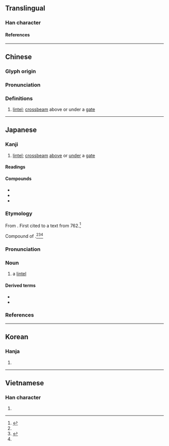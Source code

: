 {{character info}}
==Translingual==

===Han character===
{{Han char|rn=75|rad=木|as=09|sn=13|four=47967|canj=DAHU|ids=⿰木眉}}

====References====
{{Han ref|kx=0540.140|dkj=15155|dj=0928.010|hdz=21257.080|uh=6963}}

----

==Chinese==
{{zh-forms}}

===Glyph origin===
{{Han etym}}

===Pronunciation===
{{zh-pron
|m=méi
|c=mei4
|mc=y
|oc=y
|ma=
|cat=n
}}

===Definitions===
{{zh-hanzi}}

# [[lintel]]; [[crossbeam]] above or under a [[gate]]

----

==Japanese==

===Kanji===
{{ja-kanji|grade=|rs=木09}}

# [[lintel]]; [[crossbeam]] [[above]] or [[under]] a [[gate]]

====Readings====
{{ja-readings
|goon=み
|kanon=び
|kun=かもい, ひさし, まぐさ
}}

====Compounds====
* {{ja-r|楣間|びかん}}
* {{ja-r|楣%式 構造|び%しき こうぞう}}
* {{ja-r|門楣|もんび}}

===Etymology===
{{ja-kanjitab|yomi=k|まぐさ|alt=目草}}

From {{inh|ja|ojp|sort=まぐさ|-}}.  First cited to a text from 762.<ref name="KDJ2">{{R:Nihon Kokugo Daijiten 2}}</ref>

Compound of {{compound|ja|sort=まくさ|目|tr1=ma|pos1=combining form of ''me'', “[[eye]]; [[opening]]”|種|tr2=kusa|t2=[[material]], [[piece]]|pos2=also spelled {{m|ja|草}} in various compounds}}.<ref name="KDJ2"/><ref name="DDJS">{{R:Digital-Daijisen|楣目草}}</ref><ref name="DJR"/>  {{rendaku2|kusa|gusa|sort=まくさ}}

===Pronunciation===
{{ja-pron|まぐさ|acc=0|acc2=3|acc_ref=DJR|acc2_ref=DJR}}

===Noun===
{{ja-noun|まぐさ}}

# {{defdate|from 762}} {{lb|ja|sort=まぐさ|architecture|construction|carpentry}} a [[lintel]]
#: {{hyponyms|ja|鴨居|tr1=kamoi|t1=a lintel with grooves for a [[sliding window]] or [[sliding door|door]]|無目|tr2=mume|t2=a lintel lacking [[groove]]s for a [[sliding window]] or [[sliding door|door]]|蹴放|tr3=kehanashi|t3=[[lower]] [[door]] lintel|lit3=kick-off|窓台|tr4=madodai|t4=lower [[window]] lintel}}
#: {{hypernyms|ja|横材|tr1=yokozai|t1=[[crossbeam]], [[crosspiece]]|横架材|tr2=ōkazai|t2=[[crossbeam]], [[crosspiece]]|水平材|tr3=suiheizai|t3=[[horizontal]] [[support]], [[crosspiece]]|横木|tr4=yokogi|t4=[[wooden]] [[crosspiece]]}}

====Derived terms====
* {{ja-r|楣 石|まぐさ いし|a lintel [[stone]]}}
* {{ja-r|楣%式 構造|まぐさ%-しき こうぞう|[[trabeated]] [[construction]]}}

===References===
<references/>

----

==Korean==

===Hanja===
{{ko-hanja|hangeul=[[미]]|eumhun=|rv=mi|mr=mi|y=mi}}

# {{rfdef|ko|sort=木09}}

----

==Vietnamese==

===Han character===
{{vi-readings|rs=木09|reading=me}}

# {{rfdef|vi|sort=木09}}